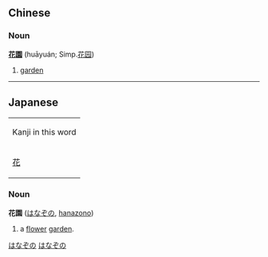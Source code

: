 == Chinese ==
=== Noun ===
'''[[花]][[園]]''' (huāyuán; Simp.[[花园]])

# [[garden]]

----

==Japanese==
{| align="right" border="0" cellpadding="4" cellspacing="0" style="border:1px solid #aaaaaa; margin-left:5px; margin-right:10px; font-size:8pt; text-align:center;" rules="all" frame="box"
| colspan="4" bgcolor="#f9f9f9" | Kanji in this word
|- style="font-size:12pt;"
! [[花]] || [[園]]
|}
===Noun===
[[Category:Japanese nouns|はなぞの]]
'''花園''' ([[はなぞの]], [[hanazono]])

# a [[flower]] [[garden]].

[[Category:Japanese language|はなぞの]]